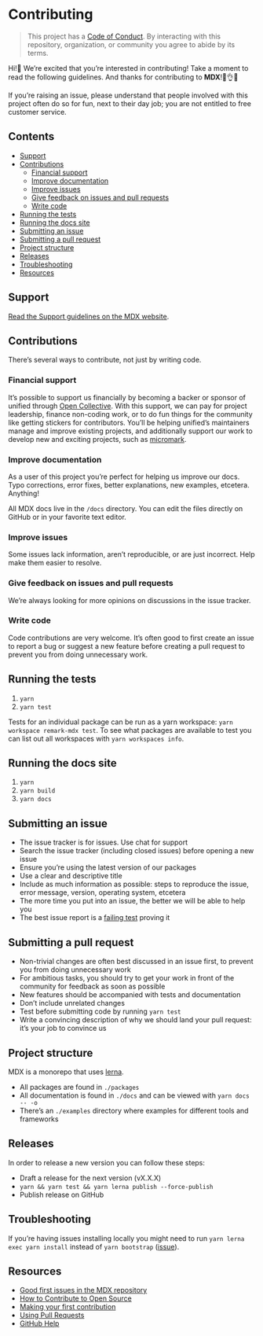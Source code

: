 # Contributing

> This project has a [Code of Conduct][coc].
> By interacting with this repository, organization, or community you agree to
> abide by its terms.

Hi!👋
We’re excited that you’re interested in contributing!
Take a moment to read the following guidelines.
And thanks for contributing to **MDX**!👏👌✨

If you’re raising an issue, please understand that people involved with this
project often do so for fun, next to their day job; you are not entitled to
free customer service.

## Contents

*   [Support](#support)
*   [Contributions](#contributions)
    *   [Financial support](#financial-support)
    *   [Improve documentation](#improve-documentation)
    *   [Improve issues](#improve-issues)
    *   [Give feedback on issues and pull requests](#give-feedback-on-issues-and-pull-requests)
    *   [Write code](#write-code)
*   [Running the tests](#running-the-tests)
*   [Running the docs site](#running-the-docs-site)
*   [Submitting an issue](#submitting-an-issue)
*   [Submitting a pull request](#submitting-a-pull-request)
*   [Project structure](#project-structure)
*   [Releases](#releases)
*   [Troubleshooting](#troubleshooting)
*   [Resources](#resources)

## Support

[Read the Support guidelines on the MDX website][support].

## Contributions

There’s several ways to contribute, not just by writing code.

### Financial support

It’s possible to support us financially by becoming a backer or sponsor of
unified through [Open Collective][collective].
With this support, we can pay for project leadership, finance non-coding work,
or to do fun things for the community like getting stickers for contributors.
You’ll be helping unified’s maintainers manage and improve existing projects,
and additionally support our work to develop new and exciting projects, such
as [micromark][].

### Improve documentation

As a user of this project you’re perfect for helping us improve our docs.
Typo corrections, error fixes, better explanations, new examples, etcetera.
Anything!

All MDX docs live in the `/docs` directory.
You can edit the files directly on GitHub or in your favorite text editor.

### Improve issues

Some issues lack information, aren’t reproducible, or are just incorrect.
Help make them easier to resolve.

### Give feedback on issues and pull requests

We’re always looking for more opinions on discussions in the issue tracker.

### Write code

Code contributions are very welcome.
It’s often good to first create an issue to report a bug or suggest a new
feature before creating a pull request to prevent you from doing unnecessary
work.

## Running the tests

1.  `yarn`
2.  `yarn test`

Tests for an individual package can be run as a yarn workspace:
`yarn workspace remark-mdx test`.
To see what packages are available to test you can list out all workspaces with
`yarn workspaces info`.

## Running the docs site

1.  `yarn`
2.  `yarn build`
3.  `yarn docs`

## Submitting an issue

*   The issue tracker is for issues.
    Use chat for support
*   Search the issue tracker (including closed issues) before opening a new
    issue
*   Ensure you’re using the latest version of our packages
*   Use a clear and descriptive title
*   Include as much information as possible: steps to reproduce the issue,
    error message, version, operating system, etcetera
*   The more time you put into an issue, the better we will be able to help you
*   The best issue report is a [failing test][unit-test] proving it

## Submitting a pull request

*   Non-trivial changes are often best discussed in an issue first, to prevent
    you from doing unnecessary work
*   For ambitious tasks, you should try to get your work in front of the
    community for feedback as soon as possible
*   New features should be accompanied with tests and documentation
*   Don’t include unrelated changes
*   Test before submitting code by running `yarn test`
*   Write a convincing description of why we should land your pull request:
    it’s your job to convince us

## Project structure

MDX is a monorepo that uses [lerna][].

*   All packages are found in `./packages`
*   All documentation is found in `./docs` and can be viewed with `yarn docs -- -o`
*   There’s an `./examples` directory where examples for different tools and
    frameworks

## Releases

In order to release a new version you can follow these steps:

*   Draft a release for the next version (vX.X.X)
*   `yarn && yarn test && yarn lerna publish --force-publish`
*   Publish release on GitHub

## Troubleshooting

If you’re having issues installing locally you might need to run
`yarn lerna exec yarn install` instead of `yarn bootstrap`
([issue][lerna-install]).

## Resources

*   [Good first issues in the MDX repository](https://github.com/mdx-js/mdx/labels/good%20first%20issue%20👋)
*   [How to Contribute to Open Source](https://opensource.guide/how-to-contribute/)
*   [Making your first contribution](https://medium.com/@vadimdemedes/making-your-first-contribution-de6576ddb190)
*   [Using Pull Requests](https://help.github.com/articles/about-pull-requests/)
*   [GitHub Help](https://help.github.com)

[coc]: https://github.com/mdx-js/.github/blob/master/code-of-conduct.md

[support]: /support

[unit-test]: https://twitter.com/sindresorhus/status/579306280495357953

[collective]: https://opencollective.com/unified

[micromark]: https://github.com/micromark/micromark

[lerna]: https://lerna.js.org

[lerna-install]: https://github.com/lerna/lerna/issues/1457
